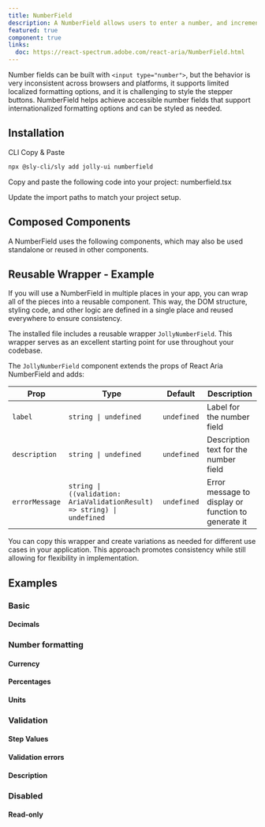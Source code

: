 ```yaml
---
title: NumberField
description: A NumberField allows users to enter a number, and increment or decrement the value using stepper buttons or the keyboard.
featured: true
component: true
links:
  doc: https://react-spectrum.adobe.com/react-aria/NumberField.html
---
```


Number fields can be built with `<input type="number">`, but the behavior is very inconsistent across browsers and platforms, it supports limited localized formatting options, and it is challenging to style the stepper buttons. NumberField helps achieve accessible number fields that support internationalized formatting options and can be styled as needed.

<ComponentPreview name="numberfield-demo" />

## Installation

<Tabs defaultValue="cli">

<TabsList>
  <TabsTrigger value="cli">CLI</TabsTrigger>
  <TabsTrigger value="manual">Copy & Paste</TabsTrigger>
</TabsList>

<TabsContent value="cli">

```bash
npx @sly-cli/sly add jolly-ui numberfield
```

</TabsContent>

<TabsContent value="manual">

<Steps>

<Step>
  Copy and paste the following code into your project: numberfield.tsx
</Step>

<ComponentSource name="numberfield" />

<Step>Update the import paths to match your project setup.</Step>

</Steps>

</TabsContent>

</Tabs>

## Composed Components

A NumberField uses the following components, which may also be used standalone or reused in other components.

<ComponentCards>
  <ComponentCard component="label" />
  <ComponentCard component="input" />
  <ComponentCard component="button" />
</ComponentCards>

## Reusable Wrapper - Example

If you will use a NumberField in multiple places in your app, you can wrap all of the pieces into a reusable component. This way, the DOM structure, styling code, and other logic are defined in a single place and reused everywhere to ensure consistency.

The installed file includes a reusable wrapper `JollyNumberField`. This wrapper serves as an excellent starting point for use throughout your codebase.

<ComponentPreview name="numberfield-reusable" />

The `JollyNumberField` component extends the props of React Aria NumberField and adds:

| Prop           | Type                                                                    | Default     | Description                                         |
| -------------- | ----------------------------------------------------------------------- | ----------- | --------------------------------------------------- |
| `label`        | `string \| undefined`                                                   | `undefined` | Label for the number field                          |
| `description`  | `string \| undefined`                                                   | `undefined` | Description text for the number field               |
| `errorMessage` | `string \| ((validation: AriaValidationResult) => string) \| undefined` | `undefined` | Error message to display or function to generate it |

You can copy this wrapper and create variations as needed for different use cases in your application. This approach promotes consistency while still allowing for flexibility in implementation.

## Examples

### Basic

#### Decimals

<ComponentPreview name="numberfield-demo" />

### Number formatting

<ComponentPreview name="numberfield-formatting" />

#### Currency

<ComponentPreview name="numberfield-currency" />

#### Percentages

<ComponentPreview name="numberfield-percentages" />

#### Units

<ComponentPreview name="numberfield-units" />

### Validation

<ComponentPreview name="numberfield-validation" />

#### Step Values

<ComponentPreview name="numberfield-step-values" />

#### Validation errors

<ComponentPreview name="numberfield-validation-error" />

#### Description

<ComponentPreview name="numberfield-description" />

### Disabled

<ComponentPreview name="numberfield-disabled" />

#### Read-only

<ComponentPreview name="numberfield-readonly" />
